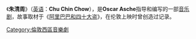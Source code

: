 {{expand|time=2014-08-17T13:42:42+00:00}}
{{refimprove|time=2014-08-17T13:42:42+00:00}}
《'''朱清周'''》（[[英语|英语]]：'''Chu Chin Chow'''），是'''Oscar Asche'''指导和编写的一部[[音乐剧|音乐剧]]，故事取材于《[[阿里巴巴|阿里巴巴和四十大盗]]》，在伦敦上映时曾创造过记录。

{{music-stub}}
{{DEFAULTSORT:Chu Chin Chow}}
[[Category:倫敦西區音樂劇|Category:倫敦西區音樂劇]]